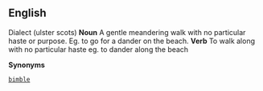 

== '''English''' ==

Dialect (ulster scots)
'''Noun'''
A gentle meandering walk with no particular haste or purpose.
Eg. to go for a dander on the beach. 
'''Verb'''
To walk along with no particular haste
eg. to dander along the beach

'''Synonyms'''
 [[bimble]]
